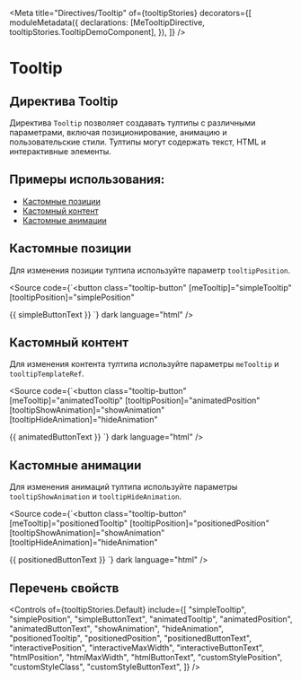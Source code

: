 
<Meta
  title="Directives/Tooltip"
  of={tooltipStories}
  decorators={[
    moduleMetadata({
      declarations: [MeTooltipDirective, tooltipStories.TooltipDemoComponent],
    }),
  ]}
/>

# Tooltip

## Директива Tooltip

Директива `Tooltip` позволяет создавать тултипы с различными параметрами, включая позиционирование, анимацию и пользовательские стили. Тултипы могут содержать текст, HTML и интерактивные элементы.

<Story of={tooltipStories.Default} />
<Controls of={tooltipStories.Default} />
<Source of={tooltipStories.Default} dark />

## Примеры использования:

- [Кастомные позиции](#кастомные-позиции)
- [Кастомный контент](#кастомный-контент)
- [Кастомные анимации](#кастомные-анимации)

## Кастомные позиции

Для изменения позиции тултипа используйте параметр `tooltipPosition`.

<Story of={tooltipStories.CustomPositions} />

<Source
  code={`<button
  class="tooltip-button"
  [meTooltip]="simpleTooltip"
  [tooltipPosition]="simplePosition"
>
  {{ simpleButtonText }}
</button>`}
  dark
  language="html"
/>

## Кастомный контент

Для изменения контента тултипа используйте параметры `meTooltip` и `tooltipTemplateRef`.

<Story of={tooltipStories.CustomContent} />

<Source
  code={`<button
  class="tooltip-button"
  [meTooltip]="animatedTooltip"
  [tooltipPosition]="animatedPosition"
  [tooltipShowAnimation]="showAnimation"
  [tooltipHideAnimation]="hideAnimation"
>
  {{ animatedButtonText }}
</button>`}
  dark
  language="html"
/>

## Кастомные анимации

Для изменения анимаций тултипа используйте параметры `tooltipShowAnimation` и `tooltipHideAnimation`.

<Story of={tooltipStories.CustomAnimations} />

<Source
  code={`<button
  class="tooltip-button"
  [meTooltip]="positionedTooltip"
  [tooltipPosition]="positionedPosition"
  [tooltipShowAnimation]="showAnimation"
  [tooltipHideAnimation]="hideAnimation"
>
  {{ positionedButtonText }}
</button>`}
  dark
  language="html"
/>

## Перечень свойств

<Controls
  of={tooltipStories.Default}
  include={[
    "simpleTooltip",
    "simplePosition",
    "simpleButtonText",
    "animatedTooltip",
    "animatedPosition",
    "animatedButtonText",
    "showAnimation",
    "hideAnimation",
    "positionedTooltip",
    "positionedPosition",
    "positionedButtonText",
    "interactivePosition",
    "interactiveMaxWidth",
    "interactiveButtonText",
    "htmlPosition",
    "htmlMaxWidth",
    "htmlButtonText",
    "customStylePosition",
    "customStyleClass",
    "customStyleButtonText",
  ]}
/>
